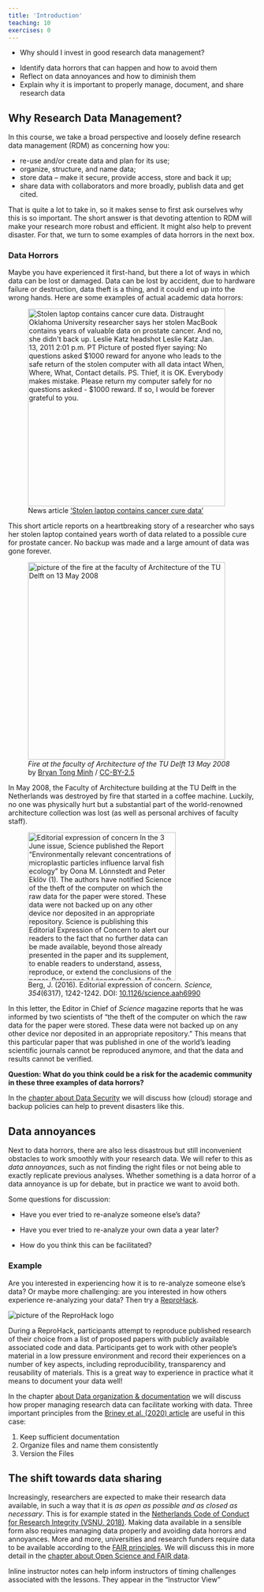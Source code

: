 ```yaml
---
title: 'Introduction'
teaching: 10
exercises: 0
---
```


::: questions
-   Why should I invest in good research data management?
:::

::::::::::::::::::::::::::::::::::::: objectives

- Identify data horrors that can happen and how to avoid them
- Reflect on data annoyances and how to diminish them
- Explain why it is important to properly manage, document, and share research data

::::::::::::::::::::::::::::::::::::::::::::::::


## Why Research Data Management?

In this course, we take a broad perspective and loosely define research data management (RDM) as concerning how you:

- re-use and/or create data and plan for its use;
- organize, structure, and name data;
- store data – make it secure, provide access, store and back it up;
- share data with collaborators and more broadly, publish data and get cited. 

That is quite a lot to take in, so it makes sense to first ask ourselves why this is so important. The short answer is that devoting attention to RDM will make your research more robust and efficient. It might also help to prevent disaster. For that, we turn to some examples of data horrors in the next box.

::: prereq
### Data Horrors

Maybe you have experienced it first-hand, but there a lot of ways in which data can be lost or damaged. Data can be lost by accident, due to hardware failure or destruction, data theft is a thing, and it could end up into the wrong hands. Here are some examples of actual academic data horrors:

![News article ['Stolen laptop contains cancer cure data'](https://web.archive.org/web/20220327160304/https:/www.cnet.com/culture/stolen-laptop-contains-cancer-cure-data/)](fig/stolen-laptop-contains-cancer-cure-data.png){width="400" alt="Stolen laptop contains cancer cure data. 
Distraught Oklahoma University researcher says her stolen MacBook contains years of valuable data on prostate cancer. And no, she didn't back up.
Leslie Katz headshot
Leslie Katz
Jan. 13, 2011 2:01 p.m. PT
Picture of posted flyer saying: 
No questions asked
$1000 reward
for anyone who leads to the safe return of
the stolen computer with all data intact
When, Where, What, Contact details.
PS. Thief, it is OK. Everybody makes mistake. Please return my computer safely for no questions asked - $1000 reward. If so, I would be forever grateful to you."}

This short article reports on a heartbreaking story of a researcher who says her stolen laptop contained years worth of data related to a possible cure for prostate cancer. No backup was made and a large amount of data was gone forever.

![*Fire at the faculty of Architecture of the TU Delft 13 May 2008* by [Bryan Tong Minh](https://commons.wikimedia.org/wiki/User:Bryan) / [CC-BY-2.5](https://creativecommons.org/licenses/by/2.5/)](fig/fire_bouwkunde-TU-Delft_20080513.jpg){width="400" alt="picture of the fire at the faculty of Architecture of the TU Delft on 13 May 2008"}

In May 2008, the Faculty of Architecture building at the TU Delft in the Netherlands was destroyed by fire that started in a coffee machine. Luckily, no one was physically hurt but a substantial part of the world-renowned architecture collection was lost (as well as personal archives of faculty staff). 

![Berg, J. (2016). Editorial expression of concern. *Science, 354*(6317), 1242-1242. DOI: [10.1126/science.aah6990](https://doi.org/10.1126/science.aah6990)](fig/expression-of-concern_Science_2016.png){width="300" alt="Editorial expression of concern
In the 3 June issue, Science published the Report “Environmentally relevant concentrations of microplastic particles influence larval fish ecology” by Oona M. Lönnstedt and Peter Eklöv (1). The authors have notified Science of the theft of the computer on which the raw data for the paper were stored. These data were not backed up on any other device nor deposited in an appropriate repository. Science is publishing this Editorial Expression of Concern to alert our readers to the fact that no further data can be made available, beyond those already presented in the paper and its supplement, to enable readers to understand, assess, reproduce, or extend the conclusions of the paper.
Reference
1 Lönnstedt O. M., Eklöv P., Science 352, 1213 (2016)."}

In this letter, the Editor in Chief of *Science* magazine reports that he was informed by two scientists of "the theft of the computer on which the raw data for the paper were stored. These data were not backed up on any other device nor deposited in an appropriate repository." This means that this particular paper that was published in one of the world's leading scientific journals cannot be reproduced anymore, and that the data and results cannot be verified.

**Question: What do you think could be a risk for the academic community in these three examples of data horrors?**

:::

In the [chapter about Data Security](security.Rmd) we will discuss how (cloud) storage and backup policies can help to prevent disasters like this.

## Data annoyances
Next to data horrors, there are also less disastrous but still inconvenient obstacles to work smoothly with your research data. We will refer to this as *data annoyances*, such as not finding the right files or not being able to exactly replicate previous analyses. Whether something is a data horror of a data annoyance is up for debate, but in practice we want to avoid both.

::: callout

Some questions for discussion:

- Have you ever tried to re-analyze someone else’s data?
- Have you ever tried to re-analyze your own data a year later?  

- How do you think this can be facilitated?

:::

::: prereq
### Example

Are you interested in experiencing how it is to re-analyze someone else's data? Or maybe more challenging: are you interested in how others experience re-analyzing your data? Then try a [ReproHack](https://www.reprohack.org/).  

![](fig/reprohack_logo_sm.png){alt="picture of the ReproHack logo"}

During a ReproHack, participants attempt to reproduce published research of their choice from a list of proposed papers with publicly available associated code and data. Participants get to work with other people’s material in a low pressure environment and record their experiences on a number of key aspects, including reproducibility, transparency and reusability of materials. 
This is a great way to experience in practice what it means to document your data well!

:::

In the chapter [about Data organization & documentation](file-naming.Rmd) we will discuss how proper managing research data can facilitate working with data. Three important principles from the [Briney et al. (2020) article](https://doi.org/10.3897/rio.6.e56508) are useful in this case:  

1. Keep sufficient documentation
2. Organize files and name them consistently
3. Version the Files

## The shift towards data sharing

Increasingly, researchers are expected to make their research data available, in such a way that it is *as open as possible and as closed as necessary*. This is for example stated in the [Netherlands Code of Conduct for Research Integrity (VSNU, 2018)](https://doi.org/10.17026/dans-2cj-nvwu). Making data available in a sensible form also requires managing data properly and avoiding data horrors and annoyances. More and more, universities and research funders require data to be available according to the [FAIR principles](https://www.go-fair.org/fair-principles/). We will discuss this in more detail in the [chapter about Open Science and FAIR data](open-fair.Rmd).


:::::::::::::::::::::::::::::::::::::::::::::::::::::::::::::::::::: instructor

Inline instructor notes can help inform instructors of timing challenges
associated with the lessons. They appear in the "Instructor View"

::::::::::::::::::::::::::::::::::::::::::::::::::::::::::::::::::::::::::::::::
